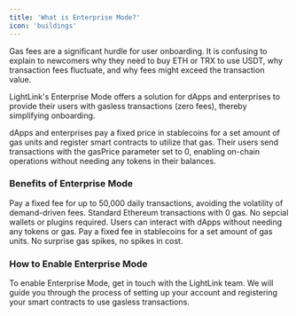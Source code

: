 ```yaml
---
title: 'What is Enterprise Mode?'
icon: 'buildings'
---
```


Gas fees are a significant hurdle for user onboarding. It is confusing to explain to newcomers why they need to buy ETH or TRX to use USDT, why transaction fees fluctuate, and why fees might exceed the transaction value.

LightLink's Enterprise Mode offers a solution for dApps and enterprises to provide their users with gasless transactions (zero fees), thereby simplifying onboarding.

dApps and enterprises pay a fixed price in stablecoins for a set amount of gas units and register smart contracts to utilize that gas. Their users send transactions with the gasPrice parameter set to 0, enabling on-chain operations without needing any tokens in their balances.

### Benefits of Enterprise Mode

<CardGroup cols={2}>
  <Card title="Fixed Fee" icon="square-1">
    Pay a fixed fee for up to 50,000 daily transactions, avoiding the volatility of demand-driven
    fees.
  </Card>
  <Card title="Gasless Transactions" icon="square-2">
    Standard Ethereum transactions with 0 gas. No sepcial wallets or plugins required.
  </Card>
  <Card title="Semless Experience" icon="square-3">
    Users can interact with dApps without needing any tokens or gas.
  </Card>
  <Card title="Predictable Pricing" icon="square-4">
    Pay a fixed fee in stablecoins for a set amount of gas units. No surprise gas spikes, no spikes
    in cost.
  </Card>
</CardGroup>

### How to Enable Enterprise Mode

To enable Enterprise Mode, get in touch with the LightLink team. We will guide you through the process of setting up your account and registering your smart contracts to use gasless transactions.
